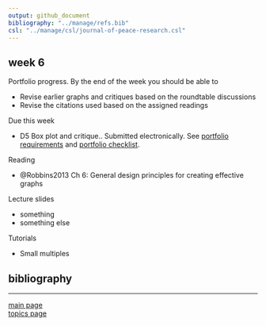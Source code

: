 ```yaml
---
output: github_document
bibliography: "../manage/refs.bib" 
csl: "../manage/csl/journal-of-peace-research.csl"
---
```


## week 6

Portfolio progress. By the end of the week you should be able to

- Revise earlier graphs and critiques based on the roundtable discussions 
- Revise the citations used based on the assigned readings  




Due this week 

- D5 Box plot and critique.. Submitted electronically. See [portfolio requirements](folio-01_portfolio-requirements.md) and [portfolio checklist](folio-02_portfolio-checklist.pdf). 





Reading

- @Robbins2013 Ch 6: General design principles for creating effective graphs




Lecture slides

- something  
- something else 




Tutorials

- Small multiples









## bibliography 

<div id="refs"></div>
  
---

[main page](../README.md)<br>
[topics page](../README-by-topic.md)
